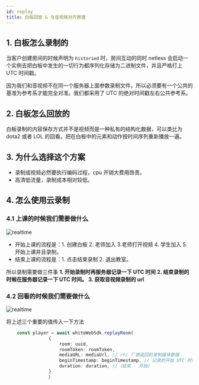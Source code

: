 ```yaml
---
id: replay
title: 白板回放 & 与音视频对齐原理
---
```


## 1. 白板怎么录制的

当客户创建房间的时候声明为 `historied` 时，房间互动的同时 netless 会启动一个实例去把白板中发生的一切行为都序列化存储为二进制文件，并且严格打上 UTC 时间戳。

因为我们和音视频不在同一个服务器上面参数录制文件，所以必须要有一个公共的基准为参考系才能完全对准。我们都采用了 UTC 的绝对时间戳左右公共参考系。

## 2. 白板怎么回放的

白板录制的内容保存方式并不是视频而是一种私有的结构化数据，可以类比为 dota2 或者 LOL 的回看。把在白板中的元素和动作按时间序列重新播放一遍。

## 3. 为什么选择这个方案

- 录制成视频必然要执行编码过程，cpu 开销大费用昂贵。
- 高清低流量，录制成本相对较低。

## 4. 怎么使用云录制

### 4.1 上课的时候我们需要做什么

 ![realtime](/img/real-time.png)

- 开始上课的流程是：1. 创建白板 2. 老师加入 3.老师打开视频 4. 学生加入 5. 开始上课并且录制。
- 结束上课的流程是：1. 点击结束录制 2. 退出教室。

所以录制需要做三件事
**1. 开始录制时再服务器记录一下 UTC 时间**
**2. 结束录制的时候在服务器记录一下 UTC 时间。**
**3. 获取音视频录制的 url**

### 4.2 回看的时候我们需要做什么

 ![realtime](/img/replay.png)

将上述三个重要的值传入一下方法

``` ts
    const player = await whiteWebSdk.replayRoom(
                {
                    room: uuid,
                    roomToken: roomToken,
                    mediaURL: mediaUrl, // rtc 厂商返回的录制媒体数据
                    beginTimestamp: beginTimestamp, // 记录的开始 UTC 时间
                    duration: duration, //（结束 - 开始）
                }
                ）
 ```
